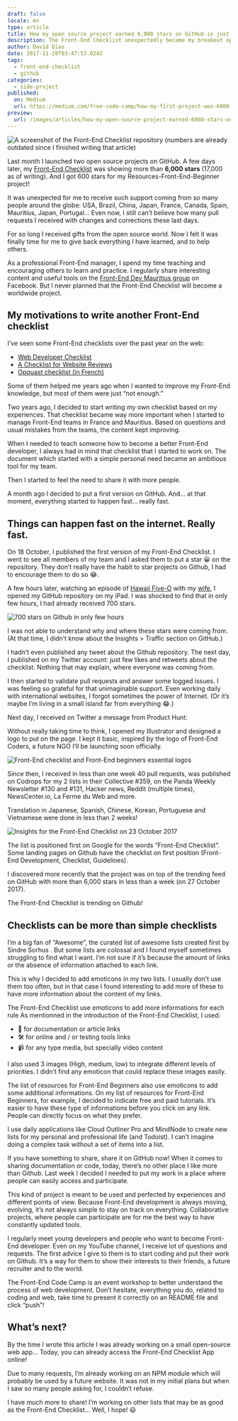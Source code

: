 ```yaml
---
draft: false
locale: en
type: article
title: How my open source project earned 6,000 stars on GitHub in just 5 days
description: The Front-End Checklist unexpectedly became my breakout open-source project, gaining unprecedented attraction and visibility in the developer community. In this article, I take you through the exhilarating first five days after publishing the project on GitHub. From a modest start to trending globally, discover the rollercoaster journey of how a simple checklist resonated with thousands of developers worldwide and earned 6,000 stars in less than a week.
author: David Dias
date: 2017-11-28T03:47:53.024Z
tags:
  - front-end-checklist
  - github
categories:
  - side-project
published:
  on: Medium
  url: https://medium.com/free-code-camp/how-my-first-project-won-6000-stars-on-github-in-5-days-6340ec99829e
preview:
  url: /images/articles/how-my-open-source-project-earned-6000-stars-on-github-in-just-5-days/github-stars.jpeg
---
```


![](/images/articles/how-my-open-source-project-earned-6000-stars-on-github-in-just-5-days/github-stars.jpeg 'A screenshot of the Front-End Checklist repository (numbers are already outdated since I finished writing that article)')

Last month I launched two open source projects on GitHub. A few days later, my [Front-End Checklist](https://github.com/thedaviddias/Front-End-Checklist) was showing more than **6,000 stars** (17,000 as of writing). And I got 600 stars for my Resources-Front-End-Beginner project!

It was unexpected for me to receive such support coming from so many people around the globe: USA, Brazil, China, Japan, France, Canada, Spain, Mauritius, Japan, Portugal... Even now, I still can’t believe how many pull requests I received with changes and corrections these last days.

For so long I received gifts from the open source world. Now I felt it was finally time for me to give back everything I have learned, and to help others.

As a professional Front-End manager, I spend my time teaching and encouraging others to learn and practice. I regularly share interesting content and useful tools on the [Front-End Dev Mauritius group](https://www.facebook.com/groups/frontenddevmauritius/) on Facebook. But I never planned that the Front-End Checklist will become a worldwide project.

## My motivations to write another Front-End checklist

I’ve seen some Front-End checklists over the past year on the web:

- [Web Developer Checklist](http://webdevchecklist.com/)
- [A Checklist for Website Reviews](https://drublic.de/articles/frontend-checklist/)
- [Opquast checklist (in French)](https://checklists.opquast.com/en/)

Some of them helped me years ago when I wanted to improve my Front-End knowledge, but most of them were just “not enough.”

Two years ago, I decided to start writing my own checklist based on my experiences. That checklist became way more important when I started to manage Front-End teams in France and Mauritius. Based on questions and usual mistakes from the teams, the content kept improving.

When I needed to teach someone how to become a better Front-End developer, I always had in mind that checklist that I started to work on. The document which started with a simple personal need became an ambitious tool for my team.

Then I started to feel the need to share it with more people.

A month ago I decided to put a first version on GitHub. And… at that moment, everything started to happen fast… really fast.

## Things can happen fast on the internet. Really fast.

On 18 October, I published the first version of my Front-End Checklist. I went to see all members of my team and I asked them to put a star 😀 on the repository. They don’t really have the habit to star projects on Github, I had to encourage them to do so 😂.

A few hours later, watching an episode of [Hawaii Five-O](https://en.wikipedia.org/wiki/Hawaii_Five-O) with my [wife](https://medium.com/@kajaaldias), I opened my GitHub repository on my iPad. I was shocked to find that in only few hours, I had already received 700 stars.

![](/images/articles/how-my-open-source-project-earned-6000-stars-on-github-in-just-5-days/dean-surprised.gif '700 stars on Github in only few hours')

I was not able to understand why and where these stars were coming from. (At that time, I didn’t know about the Insights > Traffic section on GitHub.)

I hadn’t even published any tweet about the Github repository. The next day, I published on my Twitter account: just few likes and retweets about the checklist. Nothing that may explain, where everyone was coming from.

<Tweet url="https://twitter.com/TheDavidDias/status/920894390641614848" />

I then started to validate pull requests and answer some logged issues. I was feeling so grateful for that unimaginable support. Even working daily with international websites, I forgot sometimes the power of Internet. (Or it’s maybe I’m living in a small island far from everything 😂.)

Next day, I received on Twitter a message from Product Hunt:

<Tweet url="https://twitter.com/ProductHuntHi/status/920896487600640001" />

Without really taking time to think, I opened my Illustrator and designed a logo to put on the page. I kept it basic, inspired by the logo of Front-End Coders, a future NGO I’ll be launching soon officially.

![](/images/articles/how-my-open-source-project-earned-6000-stars-on-github-in-just-5-days/frontend-open-source-projects.jpeg 'Front-End checklist and Front-End beginners essential logos')

Since then, I received in less than one week 40 pull requests, was published on Codrops for my 2 lists in their Collective #359, on the Panda Weekly Newsletter #130 and #131, Hacker news, Reddit (multiple times), NewsCenter.io, La Ferme du Web and more.

Translation in Japanese, Spanish, Chinese, Korean, Portuguese and Vietnamese were done in less than 2 weeks!

![](/images/articles/how-my-open-source-project-earned-6000-stars-on-github-in-just-5-days/insights-front-end-checklist.jpeg 'Insights for the Front-End Checklist on 23 October 2017')

The list is positioned first on Google for the words “Front-End Checklist”. Some landing pages on Github have the checklist on first position (Front-End Development, Checklist, Guidelines).

I discovered more recently that the project was on top of the trending feed on GitHub with more than 6,000 stars in less than a week (on 27 October 2017).

The Front-End Checklist is trending on Github!

## Checklists can be more than simple checklists

I’m a big fan of “Awesome”, the curated list of awesome lists created first by
Sindre Sorhus
. But some lists are colossal and I found myself sometimes struggling to find what I want. I’m not sure if it’s because the amount of links or the absence of information attached to each link.

This is why I decided to add emoticons in my two lists. I usually don’t use them too often, but in that case I found interesting to add more of these to have more information about the content of my links.

The Front-End Checklist use emoticons to add more informations for each rule
As mentionned in the introduction of the Front-End Checklist, I used:

- 📖 for documentation or article links
- 🛠 for online and / or testing tools links
- 📹 for any type media, but specially video content

I also used 3 images (High, medium, low) to integrate different levels of priorities. I didn’t find any emoticon that could replace these images easily.

The list of resources for Front-End Beginners also use emoticons to add some additional informations.
On my list of resources for Front-End Beginners, for example, I decided to indicate free and paid tutorials. It’s easier to have these type of informations before you click on any link. People can directly focus on what they prefer.

I use daily applications like Cloud Outliner Pro and MindNode to create new lists for my personal and professional life (and Todoist). I can’t imagine doing a complex task without a set of items into a list.

If you have something to share, share it on GitHub now!
When it comes to sharing documentation or code, today, there’s no other place I like more than Github. Last week I decided I needed to put my work in a place where people can easily access and participate.

This kind of project is meant to be used and perfected by experiences and different points of view. Because Front-End development is always moving, evolving, it’s not always simple to stay on track on everything. Collaborative projects, where people can participate are for me the best way to have constantly updated tools.

I regularly meet young developers and people who want to become Front-End developer. Even on my YouTube channel, I receive lot of questions and requests. The first advice I give to them is to start coding and put their work on Github. It’s a way for them to show their interests to their friends, a future recruiter and to the world.

The Front-End Code Camp is an event workshop to better understand the process of web development.
Don’t hesitate, everything you do, related to coding and web, take time to present it correctly on an README file and click “push”!

## What’s next?

By the time I wrote this article I was already working on a small open-source web app... Today, you can already access the Front-End Checklist App online!

Due to many requests, I’m already working on an NPM module which will probably be used by a future website. It was not in my initial plans but when I saw so many people asking for, I couldn’t refuse.

I have much more to share! I’m working on other lists that may be as good as the Front-End Checklist… Well, I hope! 😃
